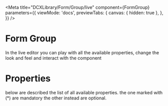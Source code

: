 
<Meta
  title="DCXLibrary/Form/Group/live"
  component={FormGroup}
  parameters={{
    viewMode: 'docs',
    previewTabs: {
      canvas: { hidden: true },
    },
  }}
/>

# Form Group

In the live editor you can play with all the available properties, change the look and feel and interact with the component

<Canvas>
  <Story name="live">
    <FormGroupLive />
  </Story>
</Canvas>

# Properties

below are described the list of all available properties. the one marked with (\*) are mandatory the other instead are optional.

<Props of={FormGroup} />
